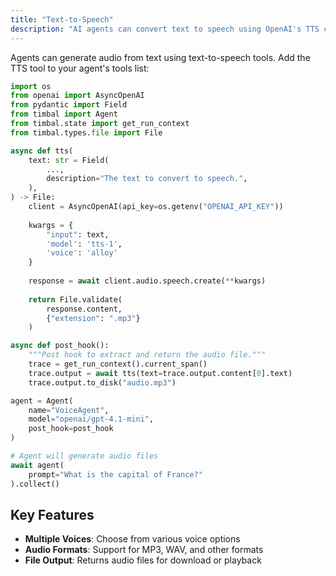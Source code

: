 ```yaml
---
title: "Text-to-Speech"
description: "AI agents can convert text to speech using OpenAI's TTS capabilities"
---
```


Agents can generate audio from text using text-to-speech tools. Add the TTS tool to your agent's tools list:

```python
import os
from openai import AsyncOpenAI
from pydantic import Field
from timbal import Agent
from timbal.state import get_run_context
from timbal.types.file import File

async def tts(
    text: str = Field(
        ...,
        description="The text to convert to speech.",
    ),
) -> File:
    client = AsyncOpenAI(api_key=os.getenv("OPENAI_API_KEY"))
    
    kwargs = {
        "input": text,
        'model': 'tts-1',
        'voice': 'alloy'
    }
    
    response = await client.audio.speech.create(**kwargs)
    
    return File.validate(
        response.content,
        {"extension": ".mp3"}
    )

async def post_hook():
    """Post hook to extract and return the audio file."""
    trace = get_run_context().current_span()
    trace.output = await tts(text=trace.output.content[0].text)
    trace.output.to_disk("audio.mp3")

agent = Agent(
    name="VoiceAgent",
    model="openai/gpt-4.1-mini",
    post_hook=post_hook
)

# Agent will generate audio files
await agent(
    prompt="What is the capital of France?"
).collect()
```

## Key Features

- **Multiple Voices**: Choose from various voice options
- **Audio Formats**: Support for MP3, WAV, and other formats
- **File Output**: Returns audio files for download or playback
